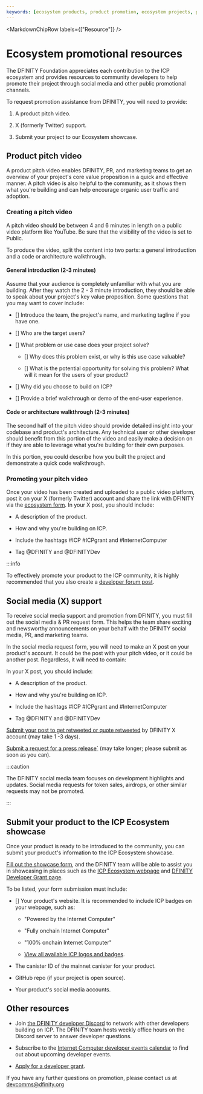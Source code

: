 ```yaml
---
keywords: [ecosystem products, product promotion, ecosystem projects, promote project, promotional resources, how to promote project, how to promote project]
---
```



<MarkdownChipRow labels={["Resource"]} />

# Ecosystem promotional resources

The DFINITY Foundation appreciates each contribution to the ICP ecosystem and provides resources to community developers to help promote their project through social media and other public promotional channels.

To request promotion assistance from DFINITY, you will need to provide:

1. A product pitch video.

2. X (formerly Twitter) support.

3. Submit your project to our Ecosystem showcase.

## Product pitch video

A product pitch video enables DFINITY, PR, and marketing teams to get an overview of your project's core value proposition in a quick and effective manner. A pitch video is also helpful to the community, as it shows them what you're building and can help encourage organic user traffic and adoption. 

### Creating a pitch video

A pitch video should be between 4 and 6 minutes in length on a public video platform like YouTube. Be sure that the visibility of the video is set to Public.

To produce the video, split the content into two parts: a general introduction and a code or architecture walkthrough.

#### General introduction (2-3 minutes)

Assume that your audience is completely unfamiliar with what you are building. After they watch the 2 - 3 minute introduction, they should be able to speak about your project's key value proposition. Some questions that you may want to cover include:

- [] Introduce the team, the project's name, and marketing tagline if you have one.

- [] Who are the target users?

- [] What problem or use case does your project solve?

    - [] Why does this problem exist, or why is this use case valuable?

    - [] What is the potential opportunity for solving this problem? What will it mean for the users of your product?

- [] Why did you choose to build on ICP?

- [] Provide a brief walkthrough or demo of the end-user experience.

#### Code or architecture walkthrough (2-3 minutes)

The second half of the pitch video should provide detailed insight into your codebase and product's architecture. Any technical user or other developer should benefit from this portion of the video and easily make a decision on if they are able to leverage what you're building for their own purposes.

In this portion, you could describe how you built the project and demonstrate a quick code walkthrough.

### Promoting your pitch video

Once your video has been created and uploaded to a public video platform, post it on your X (formerly Twitter) account and share the link with DFINITY via the [ecosystem form](https://airtable.com/appBKNYn6DaFccnno/shrcqNYajcmCnD1rw). In your X post, you should include:

- A description of the product.

- How and why you're building on ICP.

- Include the hashtags #ICP #ICPgrant and #InternetComputer

- Tag @DFINITY and @DFINITYDev

:::info

To effectively promote your product to the ICP community, it is highly recommended that you also create a [developer forum post](https://forum.dfinity.org/c/developers/).

## Social media (X) support

To receive social media support and promotion from DFINITY, you must fill out the social media & PR request form. This helps the team share exciting and newsworthy announcements on your behalf with the DFINITY social media, PR, and marketing teams.

In the social media request form, you will need to make an X post on your product's account. It could be the post with your pitch video, or it could be another post. Regardless, it will need to contain:

In your X post, you should include:

- A description of the product.

- How and why you're building on ICP.

- Include the hashtags #ICP #ICPgrant and #InternetComputer

- Tag @DFINITY and @DFINITYDev

[Submit your post to get retweeted or quote retweeted](https://airtable.com/appAvNe8TApUJyhzl/pagSdrv3C1NjS2YGe/form) by DFINITY X account (may take 1 -3 days).

[Submit a request for a press release`](https://airtable.com/appyWBGCHaZoTzKTN/pagS6BK68OM179Q4T/form) (may take longer; please submit as soon as you can).

:::caution

The DFINITY social media team focuses on development highlights and updates. Social media requests for token sales, airdrops, or other similar requests may not be promoted.

:::

## Submit your product to the ICP Ecosystem showcase

Once your product is ready to be introduced to the community, you can submit your product's information to the ICP Ecosystem showcase.

[Fill out the showcase form](https://airtable.com/appyWBGCHaZoTzKTN/pagyIkYq3EiBEV0jt/form), and the DFINITY team will be able to assist you in showcasing in places such as the [ICP Ecosystem webpage](https://internetcomputer.org/ecosystem) and [DFINITY Developer Grant page](https://dfinity.org/grants).

To be listed, your form submission must include:

- [] Your product's website. It is recommended to include ICP badges on your webpage, such as:

    - "Powered by the Internet Computer"

    - "Fully onchain Internet Computer"

    - "100% onchain Internet Computer"

    - [View all available ICP logos and badges](https://dfinity.frontify.com/d/pD7yZhsmpqos).

- The canister ID of the mainnet canister for your product.

- GitHub repo (if your project is open source).

- Your product's social media accounts.

## Other resources

- Join [the DFINITY developer Discord](https://discord.internetcomputer.org/) to network with other developers building on ICP. The DFINITY team hosts weekly office hours on the Discord server to answer developer questions.

- Subscribe to the [Internet Computer developer events calendar](https://calendar.google.com/calendar/embed?src=c_cgoeq917rpeap7vse3is1hl310%40group.calendar.google.com&ctz=Europe%2FZurich) to find out about upcoming developer events.

- [Apply for a developer grant](https://dfinity.org/grants).

If you have any further questions on promotion, please contact us at devcomms@dfinity.org